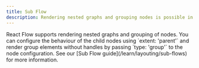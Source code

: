 ```yaml
---
title: Sub Flow
description: Rendering nested graphs and grouping nodes is possible in React Flow. You can configure the behavior of the child nodes using extent ‘group’ to the node configuration.
---
```



<ExampleLayout>
React Flow supports rendering nested graphs and grouping of nodes. You can configure the behaviour of the child nodes using `extent: 'parent'` and render group elements without handles by passing `type: 'group'` to the node configuration. See our [Sub Flow guide](/learn/layouting/sub-flows) for more information.

<ExampleViewer codePath="example-flows/SubFlows" />
</ExampleLayout>
